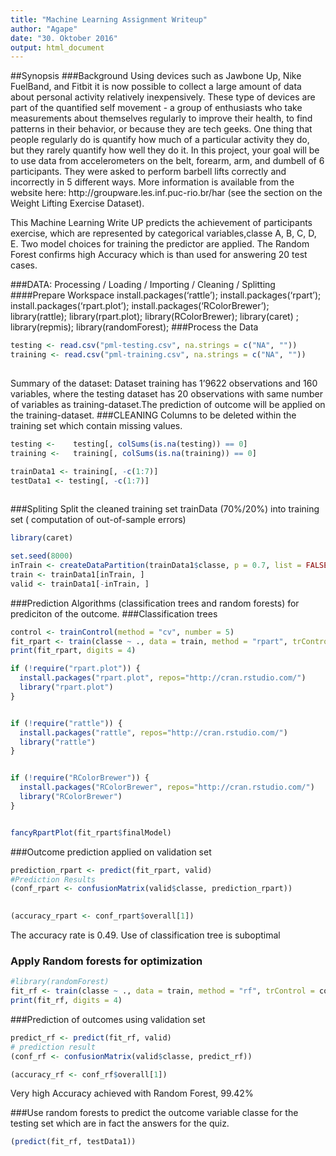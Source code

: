 ```yaml
---
title: "Machine Learning Assignment Writeup"
author: "Agape"
date: "30. Oktober 2016"
output: html_document
---
```


##Synopsis
###Background
Using devices such as Jawbone Up, Nike FuelBand, and Fitbit it is now possible to collect a large amount of data about personal activity relatively inexpensively. These type of devices are part of the quantified self movement - a group of enthusiasts who take measurements about themselves regularly to improve their health, to find patterns in their behavior, or because they are tech geeks. One thing that people regularly do is quantify how much of a particular activity they do, but they rarely quantify how well they do it. In this project, your goal will be to use data from accelerometers on the belt, forearm, arm, and dumbell of 6 participants. They were asked to perform barbell lifts correctly and incorrectly in 5 different ways. More information is available from the website here: http://groupware.les.inf.puc-rio.br/har (see the section on the Weight Lifting Exercise Dataset). 

This Machine Learning Write UP predicts the achievement of participants exercise,
which are represented by categorical variables,classe A, B, C, D, E.
Two model choices for training the predictor are applied. The Random Forest confirms high Accuracy which is than used for answering 20 test cases.


###DATA:  Processing / Loading / Importing / Cleaning / Splitting
####Prepare Workspace
install.packages('rattle');
install.packages('rpart');
install.packages('rpart.plot');
install.packages('RColorBrewer');
library(rattle);
library(rpart.plot);
library(RColorBrewer);
library(caret) ;
library(repmis);
library(randomForest);
###Process the  Data
```r
testing <- read.csv("pml-testing.csv", na.strings = c("NA", ""))
training <- read.csv("pml-training.csv", na.strings = c("NA", ""))
             
```
Summary of the dataset:
Dataset training has 1'9622 observations and 160 variables, where the testing dataset has 20 observations with same number of variables as training-dataset.The prediction of outcome will be applied on the training-dataset.
###CLEANING
Columns to be deleted within the training set which contain missing values.

```r
testing <-    testing[, colSums(is.na(testing)) == 0]
training <-   training[, colSums(is.na(training)) == 0]

```

```r
trainData1 <- training[, -c(1:7)]
testData1 <- testing[, -c(1:7)]
            
```
###Spliting
Split the cleaned training set trainData (70%/20%) into training set ( computation of out-of-sample errors)


```r
library(caret)

```



```r

set.seed(8000) 
inTrain <- createDataPartition(trainData1$classe, p = 0.7, list = FALSE)
train <- trainData1[inTrain, ]
valid <- trainData1[-inTrain, ]

```
###Prediction Algorithms (classification trees and random forests) for prediciton of the outcome.
###Classification trees
```r
control <- trainControl(method = "cv", number = 5)
fit_rpart <- train(classe ~ ., data = train, method = "rpart", trControl = control)
print(fit_rpart, digits = 4)
```
```r


if (!require("rpart.plot")) {
  install.packages("rpart.plot", repos="http://cran.rstudio.com/") 
  library("rpart.plot")
}


if (!require("rattle")) {
  install.packages("rattle", repos="http://cran.rstudio.com/") 
  library("rattle")
}


if (!require("RColorBrewer")) {
  install.packages("RColorBrewer", repos="http://cran.rstudio.com/") 
  library("RColorBrewer")
}



```

```r
fancyRpartPlot(fit_rpart$finalModel)
```
###Outcome prediction applied on validation set

```r
prediction_rpart <- predict(fit_rpart, valid)
#Prediction Results
(conf_rpart <- confusionMatrix(valid$classe, prediction_rpart))
           
```

```r
(accuracy_rpart <- conf_rpart$overall[1])
```
The accuracy rate is 0.49. Use of classification tree is suboptimal  

### Apply Random forests for optimization 
```r
#library(randomForest)
fit_rf <- train(classe ~ ., data = train, method = "rf", trControl = control)
print(fit_rf, digits = 4)
```
###Prediction of outcomes using validation set
```r
predict_rf <- predict(fit_rf, valid)
# prediction result
(conf_rf <- confusionMatrix(valid$classe, predict_rf))
```
```r
(accuracy_rf <- conf_rf$overall[1])
```
Very high Accuracy achieved with Random Forest, 99.42%

###Use random forests to predict the outcome variable classe for the testing set which are in fact the answers for the quiz.

```r
(predict(fit_rf, testData1))
```





































